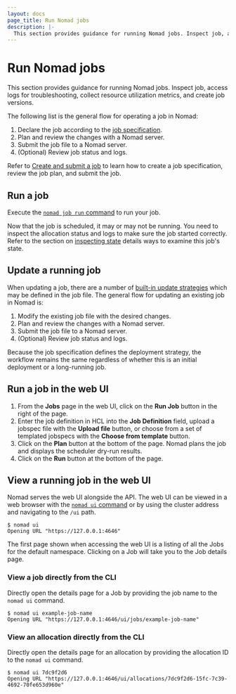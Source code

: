 ```yaml
---
layout: docs
page_title: Run Nomad jobs
description: |-
  This section provides guidance for running Nomad jobs. Inspect job, access logs for troubleshooting, collect resource utilization metrics, and create job versions.
---
```


# Run Nomad jobs

This section provides guidance for running Nomad jobs. Inspect job, access logs
for troubleshooting, collect resource utilization metrics, and create job
versions.

The following list is the general flow for operating a job in Nomad:

1. Declare the job according to the [job specification](/nomad/docs/job-specification).
1. Plan and review the changes with a Nomad server.
1. Submit the job file to a Nomad server.
1. (Optional) Review job status and logs.

Refer to [Create and submit a job](/nomad/docs/job-declare/create-job) to learn
how to create a job specification, review the job plan, and submit the job.

## Run a job

Execute the [`nomad job run` command](/nomad/commands/job/run) to run your job.

Now that the job is scheduled, it may or may not be running. You need to inspect
the allocation status and logs to make sure the job started correctly. Refer to
the section on [inspecting state](/nomad/docs/job-run/inspect)
details ways to examine this job's state.

## Update a running job

When updating a job, there are a number of [built-in update
strategies](/nomad/docs/job-declare/strategy) which may be defined in the job
file. The general flow for updating an existing job in Nomad is:

1. Modify the existing job file with the desired changes.
1. Plan and review the changes with a Nomad server.
1. Submit the job file to a Nomad server.
1. (Optional) Review job status and logs.

Because the job specification defines the deployment strategy, the workflow
remains the same regardless of whether this is an initial deployment or a
long-running job.

## Run a job in the web UI

1. From the **Jobs** page in the web UI, click on the **Run Job** button in the
right of the page. 
1. Enter the job definition in HCL into the **Job Definition** field, upload
a jobspec file with the **Upload file** button, or choose from a set of
templated jobspecs with the **Choose from template** button.
1. Click on the **Plan** button at the bottom of the page. Nomad plans the job
and displays the scheduler dry-run results.
1. Click on the **Run** button at the bottom of the page.


## View a running job in the web UI

Nomad serves the web UI alongside the API. The web UI can be viewed in a web
browser with the [`nomad ui` command](/nomad/commands/ui) or by using the
cluster address and navigating to the `/ui` path. 

```shell-session
$ nomad ui
Opening URL "https://127.0.0.1:4646"
```

The first page shown when accessing the web UI is a listing of all the Jobs
for the default namespace. Clicking on a Job will take you to the Job details
page.

### View a job directly from the CLI

Directly open the details page for a Job by providing the job name to the
`nomad ui` command.

```shell-session
$ nomad ui example-job-name
Opening URL "https://127.0.0.1:4646/ui/jobs/example-job-name"
```

### View an allocation directly from the CLI

Directly open the details page for an allocation by providing the allocation ID
to the `nomad ui` command.

```shell-session
$ nomad ui 7dc9f2d6
Opening URL "https://127.0.0.1:4646/ui/allocations/7dc9f2d6-15fc-7c39-4692-70fe653d960e"
```
